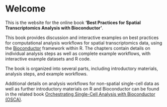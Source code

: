 # Welcome {.unnumbered}

This is the website for the online book **'Best Practices for Spatial Transcriptomics Analysis with Bioconductor'**.

This book provides discussion and interactive examples on best practices for computational analysis workflows for spatial transcriptomics data, using the [Bioconductor](http://bioconductor.org/) framework within R. The chapters contain details on individual analysis steps as well as complete example workflows, with interactive example datasets and R code.

The book is organized into several parts, including introductory materials, analysis steps, and example workflows.

Additional details on analysis workflows for non-spatial single-cell data as well as further introductory materials on R and Bioconductor can be found in the related book [Orchestrating Single-Cell Analysis with Bioconductor (OSCA)](https://bioconductor.org/books/release/OSCA/).
